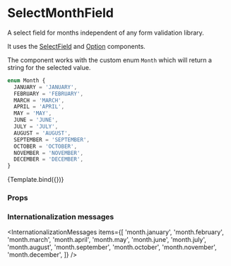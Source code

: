 
<Meta title="Components/Form/SelectMonthField" component={SelectMonthField} />

# SelectMonthField

A select field for months independent of any form validation library.

It uses the [SelectField](../?path=/docs/components-form-selectfield--default-story) and [Option](../?path=/docs/components-form-primitive-option--default-story) components.

The component works with the custom enum `Month` which will return a string for the selected value.

```ts
enum Month {
  JANUARY = 'JANUARY',
  FEBRUARY = 'FEBRUARY',
  MARCH = 'MARCH',
  APRIL = 'APRIL',
  MAY = 'MAY',
  JUNE = 'JUNE',
  JULY = 'JULY',
  AUGUST = 'AUGUST',
  SEPTEMBER = 'SEPTEMBER',
  OCTOBER = 'OCTOBER',
  NOVEMBER = 'NOVEMBER',
  DECEMBER = 'DECEMBER',
}
```


<Canvas>
  <Story
    name="Default"
    args={{
      label: 'Month of birth',
    }}
    argTypes={{
      disabled: { type: 'boolean' },
    }}
  >
    {Template.bind({})}
  </Story>
</Canvas>

### Props

<ArgsTable story="Default" />

### Internationalization messages

<InternationalizationMessages
  items={[
    'month.january',
    'month.february',
    'month.march',
    'month.april',
    'month.may',
    'month.june',
    'month.july',
    'month.august',
    'month.september',
    'month.october',
    'month.november',
    'month.december',
  ]}
/>
